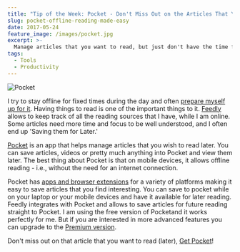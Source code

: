```yaml
---
title: "Tip of the Week: Pocket - Don't Miss Out on the Articles That You Want to Read Later"
slug: pocket-offline-reading-made-easy
date: 2017-05-24
feature_image: /images/pocket.jpg
excerpt: >-
  Manage articles that you want to read, but just don't have the time for it right now!
tags:
  - Tools
  - Productivity
---
```

![Pocket](/images/pocket.jpg)

I try to stay offline for fixed times during the day and often [prepare myself up for it](/blog/staying-productive-offline/). Having things to read is one of the important things to it. [Feedly](/blog/feedly-one-stop-reading-place/) allows to keep track of all the reading sources that I have, while I am online. Some articles need more time and focus to be well understood, and I often end up 'Saving them for Later.'

[Pocket](https://getpocket.com) is an app that helps manage articles that you wish to read later. You can save articles, videos or pretty much anything into Pocket and view them later. The best thing about Pocket is that on mobile devices, it allows offline reading - i.e., without the need for an internet connection.

Pocket has [apps and browser extensions](https://getpocket.com/add/?ep=1) for a variety of platforms making it easy to save articles that you find interesting. You can save to pocket while on your laptop or your mobile devices and have it available for later reading. Feedly integrates with Pocket and allows to save articles for future reading straight to Pocket. I am using the free version of Pocketand it works perfectly for me. But if you are interested in more advanced features you can upgrade to the [Premium version](https://getpocket.com/premium?ep=1).

Don't miss out on that article that you want to read (later), [Get Pocket](https://getpocket.com)!